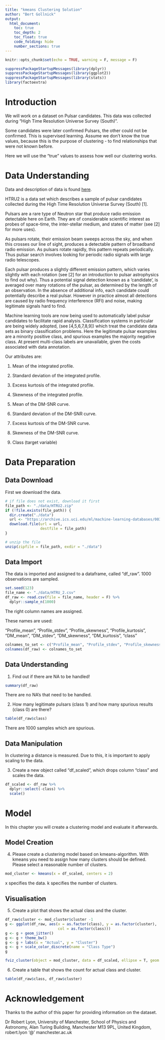 ---
title: "kmeans Clustering Solution"
author: "Bert Gollnick"
output: 
  html_document:
    toc: true
    toc_depth: 2
    toc_float: true
    code_folding: hide
    number_sections: true
---

```{r setup, include=FALSE}
knitr::opts_chunk$set(echo = TRUE, warning = F, message = F)
```

```{r}
suppressPackageStartupMessages(library(dplyr))
suppressPackageStartupMessages(library(ggplot2))
suppressPackageStartupMessages(library(stats))
library(factoextra)
```

# Introduction

We will work on a dataset on Pulsar candidates. This data was collected during "High Time Resolution Universe Survey (South)".

Some candidates were later confirmed Pulsars, the other could not be confirmed. This is supervised learning. Assume we don't know the true values, because this is the purpose of clustering - to find relationships that were not known before.

Here we will use the "true" values to assess how well our clustering works.

# Data Understanding

Data and description of data is found [here](https://archive.ics.uci.edu/ml/datasets/HTRU2).

HTRU2 is a data set which describes a sample of pulsar candidates collected during the High Time Resolution Universe Survey (South) [1]. 

Pulsars are a rare type of Neutron star that produce radio emission detectable here on Earth. They are of considerable scientific interest as probes of space-time, the inter-stellar medium, and states of matter (see [2] for more uses). 

As pulsars rotate, their emission beam sweeps across the sky, and when this crosses our line of sight, produces a detectable pattern of broadband radio emission. As pulsars 
rotate rapidly, this pattern repeats periodically. Thus pulsar search involves looking for periodic radio signals with large radio telescopes. 

Each pulsar produces a slightly different emission pattern, which varies slightly with each rotation (see [2] for an introduction to pulsar astrophysics to find out why). Thus a potential signal detection known as a 'candidate', is averaged over many rotations of the pulsar, as determined by the length of an observation. In the absence of additional info, each candidate could potentially describe a real pulsar. However in practice almost all detections are caused by radio frequency interference (RFI) and noise, making legitimate signals hard to find. 

Machine learning tools are now being used to automatically label pulsar candidates to facilitate rapid analysis. Classification systems in particular are being widely adopted, 
(see [4,5,6,7,8,9]) which treat the candidate data sets as binary classification problems. Here the legitimate pulsar examples are a minority positive class, and spurious examples the majority negative class. At present multi-class labels are unavailable, given the costs associated with data annotation. 

Our attributes are:

1. Mean of the integrated profile. 

2. Standard deviation of the integrated profile. 

3. Excess kurtosis of the integrated profile. 

4. Skewness of the integrated profile. 

5. Mean of the DM-SNR curve. 

6. Standard deviation of the DM-SNR curve. 

7. Excess kurtosis of the DM-SNR curve. 

8. Skewness of the DM-SNR curve. 

9. Class (target variable)

# Data Preparation

## Data Download

First we download the data.
```{r}
# if file does not exist, download it first
file_path <- "./data/HTRU2.zip"
if (!file.exists(file_path)) {
  dir.create("./data")
  url <- "https://archive.ics.uci.edu/ml/machine-learning-databases/00372/HTRU2.zip"
  download.file(url = url, 
                destfile = file_path)
}

# unzip the file
unzip(zipfile = file_path, exdir = "./data")


```

## Data Import

The data is imported and assigned to a dataframe, called "df_raw". 1000 observations are sampled.

```{r}
set.seed(123)
file_name <- "./data/HTRU_2.csv"
df_raw <- read.csv(file = file_name, header = F) %>% 
  dplyr::sample_n(1000)
```

The right column names are assigned.

These names are used:

"Profile_mean", "Profile_stdev", "Profile_skewness", "Profile_kurtosis", "DM_mean", "DM_stdev", "DM_skewness", "DM_kurtosis", "class"

```{r}
colnames_to_set <- c("Profile_mean", "Profile_stdev", "Profile_skewness", "Profile_kurtosis", "DM_mean", "DM_stdev", "DM_skewness", "DM_kurtosis", "class")
colnames(df_raw) <- colnames_to_set
```

## Data Understanding

1. Find out if there are NA to be handled!

```{r}
summary(df_raw)
```

There are no NA's that need to be handled.

2. How many legitimate pulsars (class 1) and how many spurious results (class 0) are there?

```{r}
table(df_raw$class)
```

There are 1000 samples which are spurious.

## Data Manipulation

In clustering a distance is measured. Due to this, it is important to apply scaling to the data.

3. Create a new object called "df_scaled", which drops column "class" and scales the data.

```{r}
df_scaled <- df_raw %>% 
  dplyr::select(-class) %>% 
  scale()
```

# Model

In this chapter you will create a clustering model and evaluate it afterwards.

## Model Creation

4. Please create a clustering model based on kmeans-algorithm. With kmeans you need to assign how many clusters should be defined. Please select a reasonable number of clusters.

```{r}
mod_cluster <- kmeans(x = df_scaled, centers = 2)
```

x specifies the data. k specifies the number of clusters.

## Visualisation

5. Create a plot that shows the actual class and the cluster.

```{r}
df_raw$cluster <- mod_cluster$cluster -1
g <- ggplot(df_raw, aes(x = as.factor(class), y = as.factor(cluster), 
                        col = as.factor(class)))
g <- g + geom_jitter()
g <- g + theme_bw()
g <- g + labs(x = "Actual", y = "Cluster")
g <- g + scale_color_discrete(name = "Class Type")
g
```

```{r}

fviz_cluster(object = mod_cluster, data = df_scaled, ellipse = T, geom = "point")
```


6. Create a table that shows the count for actual class and cluster.

```{r}
table(df_raw$class, df_raw$cluster)
```




# Acknowledgement

Thanks to the author of this paper for providing information on the dataset.

Dr Robert Lyon, University of Manchester, School of Physics and Astronomy, Alan Turing Building, Manchester M13 9PL, United Kingdom, robert.lyon '@' manchester.ac.uk